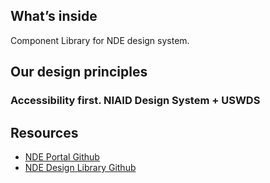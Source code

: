 
<Meta title='Introduction' />

## What’s inside

Component Library for NDE design system.

## Our design principles

### Accessibility first. NIAID Design System + USWDS

## Resources

- [NDE Portal Github](https://github.com/NIAID-Data-Ecosystem/nde-portal)
- [NDE Design Library Github](https://github.com/NIAID-Data-Ecosystem/nde-ui)